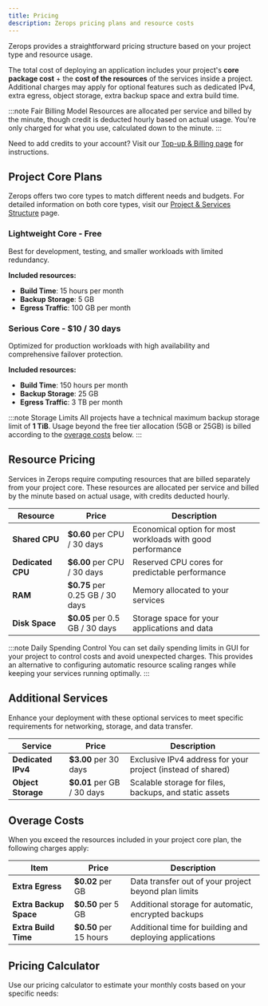 ```yaml
---
title: Pricing
description: Zerops pricing plans and resource costs
---
```


Zerops provides a straightforward pricing structure based on your project type and resource usage.

The total cost of deploying an application includes your project's **core package cost** + the **cost of the resources** of the services inside a project. Additional charges may apply for optional features such as dedicated IPv4, extra egress, object storage, extra backup space and extra build time.

:::note Fair Billing Model
Resources are allocated per service and billed by the minute, though credit is deducted hourly based on actual usage. You're only charged for what you use, calculated down to the minute.
:::

Need to add credits to your account? Visit our [Top-up & Billing page](/company/payment) for instructions.

## Project Core Plans

Zerops offers two core types to match different needs and budgets. For detailed information on both core types, visit our [Project & Services Structure](/features/infrastructure) page.

### Lightweight Core - Free
Best for development, testing, and smaller workloads with limited redundancy.

**Included resources:**
- **Build Time**: 15 hours per month
- **Backup Storage**: 5 GB
- **Egress Traffic**: 100 GB per month

### Serious Core - $10 / 30 days
Optimized for production workloads with high availability and comprehensive failover protection.

**Included resources:**
- **Build Time**: 150 hours per month
- **Backup Storage**: 25 GB
- **Egress Traffic**: 3 TB per month

:::note Storage Limits
All projects have a technical maximum backup storage limit of **1 TiB**. Usage beyond the free tier allocation (5GB or 25GB) is billed according to the [overage costs](#overage-costs) below.
:::

## Resource Pricing

Services in Zerops require computing resources that are billed separately from your project core. These resources are allocated per service and billed by the minute based on actual usage, with credits deducted hourly.

<table className="w-full my-1.5">
  <thead>
    <tr>
      <th className="w-fit whitespace-nowrap"><strong>Resource</strong></th>
      <th className="w-fit whitespace-nowrap"><strong>Price</strong></th>
      <th className="w-fit"><strong>Description</strong></th>
    </tr>
  </thead>
  <tbody>
    <tr>
      <td className="w-fit whitespace-nowrap"><strong>Shared CPU</strong></td>
      <td className="w-fit whitespace-nowrap"><strong>$0.60</strong> per CPU / 30 days</td>
      <td className="w-fit">Economical option for most workloads with good performance</td>
    </tr>
    <tr>
      <td className="w-fit whitespace-nowrap"><strong>Dedicated CPU</strong></td>
      <td className="w-fit whitespace-nowrap"><strong>$6.00</strong> per CPU / 30 days</td>
      <td className="w-fit">Reserved CPU cores for predictable performance</td>
    </tr>
    <tr>
      <td className="w-fit whitespace-nowrap"><strong>RAM</strong></td>
      <td className="w-fit whitespace-nowrap"><strong>$0.75</strong> per 0.25 GB / 30 days</td>
      <td className="w-fit">Memory allocated to your services</td>
    </tr>
    <tr>
      <td className="w-fit whitespace-nowrap"><strong>Disk Space</strong></td>
      <td className="w-fit whitespace-nowrap"><strong>$0.05</strong> per 0.5 GB / 30 days</td>
      <td className="w-fit">Storage space for your applications and data</td>
    </tr>
  </tbody>
</table>

:::note Daily Spending Control
You can set daily spending limits in GUI for your project to control costs and avoid unexpected charges. This provides an alternative to configuring automatic resource scaling ranges while keeping your services running optimally.
:::

## Additional Services

Enhance your deployment with these optional services to meet specific requirements for networking, storage, and data transfer.

<table className="w-full my-1.5">
  <thead>
    <tr>
      <th className="w-fit whitespace-nowrap"><strong>Service</strong></th>
      <th className="w-fit whitespace-nowrap"><strong>Price</strong></th>
      <th className="w-fit"><strong>Description</strong></th>
    </tr>
  </thead>
  <tbody>
    <tr>
      <td className="w-fit whitespace-nowrap"><strong>Dedicated IPv4</strong></td>
      <td className="w-fit whitespace-nowrap"><strong>$3.00</strong> per 30 days</td>
      <td className="w-fit">Exclusive IPv4 address for your project (instead of shared)</td>
    </tr>
    <tr>
      <td className="w-fit whitespace-nowrap"><strong>Object Storage</strong></td>
      <td className="w-fit whitespace-nowrap"><strong>$0.01</strong> per GB / 30 days</td>
      <td className="w-fit">Scalable storage for files, backups, and static assets</td>
    </tr>
  </tbody>
</table>

## Overage Costs

When you exceed the resources included in your project core plan, the following charges apply:

<table className="w-full my-1.5">
  <thead>
    <tr>
      <th className="w-fit whitespace-nowrap"><strong>Item</strong></th>
      <th className="w-fit whitespace-nowrap"><strong>Price</strong></th>
      <th className="w-fit"><strong>Description</strong></th>
    </tr>
  </thead>
  <tbody>
      <tr>
        <td className="w-fit whitespace-nowrap"><strong>Extra Egress</strong></td>
        <td className="w-fit whitespace-nowrap"><strong>$0.02</strong> per GB</td>
        <td className="w-fit">Data transfer out of your project beyond plan limits</td>
      </tr>
    <tr>
      <td className="w-fit whitespace-nowrap"><strong>Extra Backup Space</strong></td>
      <td className="w-fit whitespace-nowrap"><strong>$0.50</strong> per 5 GB</td>
      <td className="w-fit">Additional storage for automatic, encrypted backups</td>
    </tr>
    <tr>
      <td className="w-fit whitespace-nowrap"><strong>Extra Build Time</strong></td>
      <td className="w-fit whitespace-nowrap"><strong>$0.50</strong> per 15 hours</td>
      <td className="w-fit">Additional time for building and deploying applications</td>
    </tr>
  </tbody>
</table>

## Pricing Calculator

Use our pricing calculator to estimate your monthly costs based on your specific needs:


<PricingCalculator />